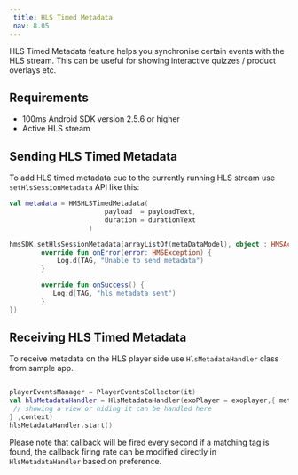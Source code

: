 ```yaml
---
 title: HLS Timed Metadata
 nav: 8.05
---
```


HLS Timed Metadata feature helps you synchronise certain events with the HLS stream. This can be useful for showing interactive quizzes / product overlays etc.

## Requirements

- 100ms Android SDK version 2.5.6 or higher
- Active HLS stream

## Sending HLS Timed Metadata

To add HLS timed metadata cue to the currently running HLS stream use `setHlsSessionMetadata` API like this:

```kotlin
val metadata = HMSHLSTimedMetadata(
                        payload  = payloadText,
                        duration = durationText
                    )

hmsSDK.setHlsSessionMetadata(arrayListOf(metaDataModel), object : HMSActionResultListener {
        override fun onError(error: HMSException) {
            Log.d(TAG, "Unable to send metadata")
        }

        override fun onSuccess() {
           Log.d(TAG, "hls metadata sent")
        }
})
```

## Receiving HLS Timed Metadata

To receive metadata on the HLS player side use `HlsMetadataHandler` class from sample app.

```kotlin

playerEventsManager = PlayerEventsCollector(it)
val hlsMetadataHandler = HlsMetadataHandler(exoPlayer = exoplayer,{ metaDataModel ->
 // showing a view or hiding it can be handled here
} ,context)
hlsMetadataHandler.start()

```

Please note that callback will be fired every second if a matching tag is found, the callback firing rate can be modified directly in `HlsMetadataHandler` based on preference.